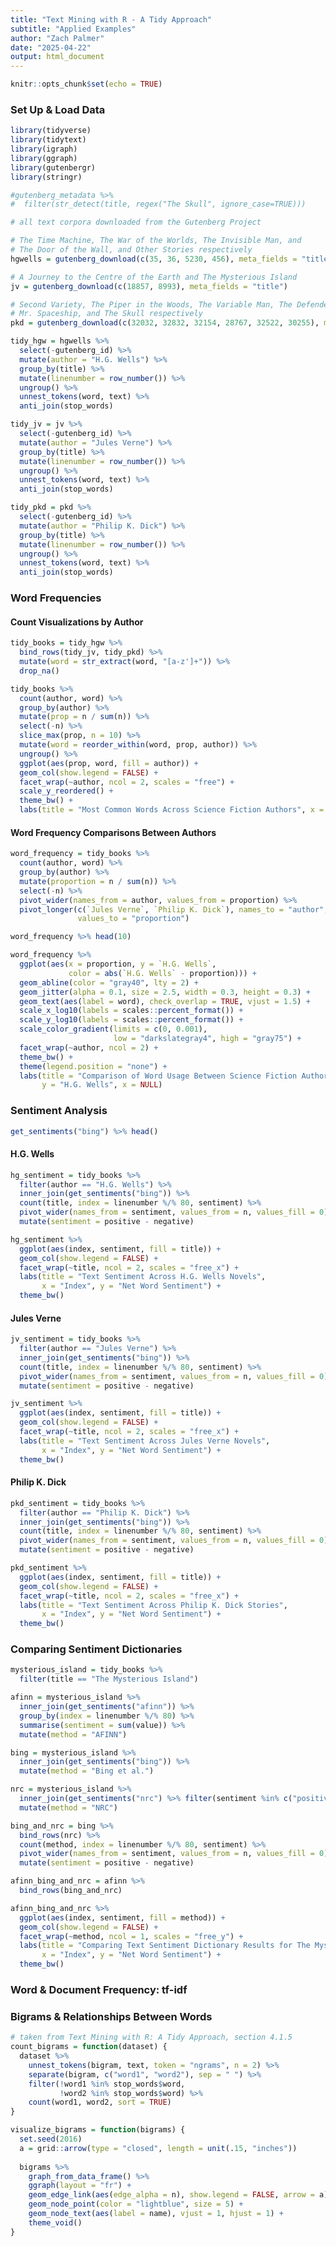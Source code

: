 ```yaml
---
title: "Text Mining with R - A Tidy Approach"
subtitle: "Applied Examples"
author: "Zach Palmer"
date: "2025-04-22"
output: html_document
---
```


```r
knitr::opts_chunk$set(echo = TRUE)
```

### Set Up & Load Data

```r
library(tidyverse)
library(tidytext)
library(igraph)
library(ggraph)
library(gutenbergr)
library(stringr)
```

```r
#gutenberg_metadata %>%
#  filter(str_detect(title, regex("The Skull", ignore_case=TRUE)))
```

```r
# all text corpora downloaded from the Gutenberg Project

# The Time Machine, The War of the Worlds, The Invisible Man, and 
# The Door of the Wall, and Other Stories respectively 
hgwells = gutenberg_download(c(35, 36, 5230, 456), meta_fields = "title")

# A Journey to the Centre of the Earth and The Mysterious Island
jv = gutenberg_download(c(18857, 8993), meta_fields = "title")

# Second Variety, The Piper in the Woods, The Variable Man, The Defenders, 
# Mr. Spaceship, and The Skull respectively 
pkd = gutenberg_download(c(32032, 32832, 32154, 28767, 32522, 30255), meta_fields = "title")
```

```r
tidy_hgw = hgwells %>%
  select(-gutenberg_id) %>%
  mutate(author = "H.G. Wells") %>%
  group_by(title) %>%
  mutate(linenumber = row_number()) %>%
  ungroup() %>%
  unnest_tokens(word, text) %>%
  anti_join(stop_words)

tidy_jv = jv %>%
  select(-gutenberg_id) %>%
  mutate(author = "Jules Verne") %>%
  group_by(title) %>%
  mutate(linenumber = row_number()) %>%
  ungroup() %>%
  unnest_tokens(word, text) %>%
  anti_join(stop_words)

tidy_pkd = pkd %>%
  select(-gutenberg_id) %>%
  mutate(author = "Philip K. Dick") %>%
  group_by(title) %>%
  mutate(linenumber = row_number()) %>%
  ungroup() %>%
  unnest_tokens(word, text) %>%
  anti_join(stop_words)
```

### Word Frequencies

#### Count Visualizations by Author

```r
tidy_books = tidy_hgw %>% 
  bind_rows(tidy_jv, tidy_pkd) %>%
  mutate(word = str_extract(word, "[a-z']+")) %>%
  drop_na()
```

```r
tidy_books %>%
  count(author, word) %>%
  group_by(author) %>%
  mutate(prop = n / sum(n)) %>%
  select(-n) %>%
  slice_max(prop, n = 10) %>%
  mutate(word = reorder_within(word, prop, author)) %>%
  ungroup() %>%
  ggplot(aes(prop, word, fill = author)) +
  geom_col(show.legend = FALSE) +
  facet_wrap(~author, ncol = 2, scales = "free") + 
  scale_y_reordered() +
  theme_bw() +
  labs(title = "Most Common Words Across Science Fiction Authors", x = "Frequency", y = NULL)
```

#### Word Frequency Comparisons Between Authors

```r
word_frequency = tidy_books %>%
  count(author, word) %>%
  group_by(author) %>%
  mutate(proportion = n / sum(n)) %>% 
  select(-n) %>% 
  pivot_wider(names_from = author, values_from = proportion) %>%
  pivot_longer(c(`Jules Verne`, `Philip K. Dick`), names_to = "author", 
               values_to = "proportion")
```

```r
word_frequency %>% head(10)
```

```r
word_frequency %>%
  ggplot(aes(x = proportion, y = `H.G. Wells`, 
             color = abs(`H.G. Wells` - proportion))) +
  geom_abline(color = "gray40", lty = 2) +
  geom_jitter(alpha = 0.1, size = 2.5, width = 0.3, height = 0.3) +
  geom_text(aes(label = word), check_overlap = TRUE, vjust = 1.5) +
  scale_x_log10(labels = scales::percent_format()) +
  scale_y_log10(labels = scales::percent_format()) +
  scale_color_gradient(limits = c(0, 0.001), 
                       low = "darkslategray4", high = "gray75") +
  facet_wrap(~author, ncol = 2) +
  theme_bw() +
  theme(legend.position = "none") +
  labs(title = "Comparison of Word Usage Between Science Fiction Authors", 
       y = "H.G. Wells", x = NULL)
```

### Sentiment Analysis

```r
get_sentiments("bing") %>% head()
```

#### H.G. Wells

```r
hg_sentiment = tidy_books %>%
  filter(author == "H.G. Wells") %>%
  inner_join(get_sentiments("bing")) %>%
  count(title, index = linenumber %/% 80, sentiment) %>%
  pivot_wider(names_from = sentiment, values_from = n, values_fill = 0) %>% 
  mutate(sentiment = positive - negative)
```

```r
hg_sentiment %>%
  ggplot(aes(index, sentiment, fill = title)) +
  geom_col(show.legend = FALSE) +
  facet_wrap(~title, ncol = 2, scales = "free_x") +
  labs(title = "Text Sentiment Across H.G. Wells Novels",
       x = "Index", y = "Net Word Sentiment") +
  theme_bw()
```

#### Jules Verne

```r
jv_sentiment = tidy_books %>%
  filter(author == "Jules Verne") %>%
  inner_join(get_sentiments("bing")) %>%
  count(title, index = linenumber %/% 80, sentiment) %>%
  pivot_wider(names_from = sentiment, values_from = n, values_fill = 0) %>% 
  mutate(sentiment = positive - negative)
```

```r
jv_sentiment %>%
  ggplot(aes(index, sentiment, fill = title)) +
  geom_col(show.legend = FALSE) +
  facet_wrap(~title, ncol = 2, scales = "free_x") +
  labs(title = "Text Sentiment Across Jules Verne Novels",
       x = "Index", y = "Net Word Sentiment") +
  theme_bw()
```

#### Philip K. Dick

```r
pkd_sentiment = tidy_books %>%
  filter(author == "Philip K. Dick") %>%
  inner_join(get_sentiments("bing")) %>%
  count(title, index = linenumber %/% 80, sentiment) %>%
  pivot_wider(names_from = sentiment, values_from = n, values_fill = 0) %>% 
  mutate(sentiment = positive - negative)
```

```r
pkd_sentiment %>%
  ggplot(aes(index, sentiment, fill = title)) +
  geom_col(show.legend = FALSE) +
  facet_wrap(~title, ncol = 2, scales = "free_x") +
  labs(title = "Text Sentiment Across Philip K. Dick Stories",
       x = "Index", y = "Net Word Sentiment") +
  theme_bw()
```

### Comparing Sentiment Dictionaries

```r
mysterious_island = tidy_books %>%
  filter(title == "The Mysterious Island")
```

```r
afinn = mysterious_island %>% 
  inner_join(get_sentiments("afinn")) %>% 
  group_by(index = linenumber %/% 80) %>% 
  summarise(sentiment = sum(value)) %>% 
  mutate(method = "AFINN")

bing = mysterious_island %>% 
  inner_join(get_sentiments("bing")) %>%
  mutate(method = "Bing et al.")

nrc = mysterious_island %>% 
  inner_join(get_sentiments("nrc") %>% filter(sentiment %in% c("positive", "negative"))) %>%
  mutate(method = "NRC")

bing_and_nrc = bing %>% 
  bind_rows(nrc) %>%
  count(method, index = linenumber %/% 80, sentiment) %>%
  pivot_wider(names_from = sentiment, values_from = n, values_fill = 0) %>% 
  mutate(sentiment = positive - negative)

afinn_bing_and_nrc = afinn %>%
  bind_rows(bing_and_nrc)
```

```r
afinn_bing_and_nrc %>%
  ggplot(aes(index, sentiment, fill = method)) +
  geom_col(show.legend = FALSE) +
  facet_wrap(~method, ncol = 1, scales = "free_y") +
  labs(title = "Comparing Text Sentiment Dictionary Results for The Mysterious Island by Jules Verne",
       x = "Index", y = "Net Word Sentiment") +
  theme_bw()
```

### Word & Document Frequency: tf-idf

### Bigrams & Relationships Between Words

```r
# taken from Text Mining with R: A Tidy Approach, section 4.1.5
count_bigrams = function(dataset) {
  dataset %>%
    unnest_tokens(bigram, text, token = "ngrams", n = 2) %>%
    separate(bigram, c("word1", "word2"), sep = " ") %>%
    filter(!word1 %in% stop_words$word,
           !word2 %in% stop_words$word) %>%
    count(word1, word2, sort = TRUE)
}

visualize_bigrams = function(bigrams) {
  set.seed(2016)
  a = grid::arrow(type = "closed", length = unit(.15, "inches"))
  
  bigrams %>%
    graph_from_data_frame() %>%
    ggraph(layout = "fr") +
    geom_edge_link(aes(edge_alpha = n), show.legend = FALSE, arrow = a) +
    geom_node_point(color = "lightblue", size = 5) +
    geom_node_text(aes(label = name), vjust = 1, hjust = 1) +
    theme_void()
}
```


